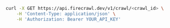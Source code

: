 ```bash cURL
curl -X GET https://api.firecrawl.dev/v1/crawl/<crawl_id> \
    -H 'Content-Type: application/json' \
    -H 'Authorization: Bearer YOUR_API_KEY'
```
